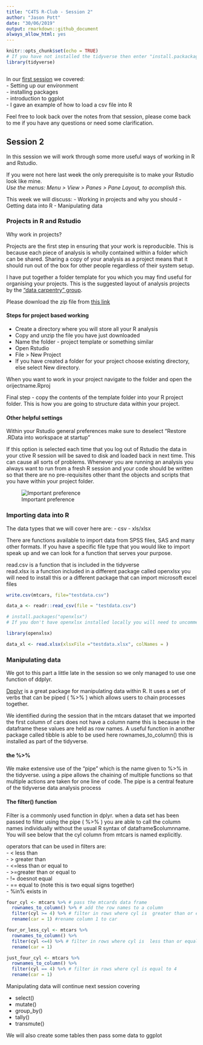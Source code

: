 ```yaml
---
title: "C4TS R-Club - Session 2"
author: "Jason Pott"
date: "30/06/2019"
output: rmarkdown::github_document
always_allow_html: yes
---
```


```r
knitr::opts_chunk$set(echo = TRUE)
# If you have not installed the tidyverse then enter "install.packackages("tidyverse") " in the console
library(tidyverse)
```


```r

```


In our [first session](https://github.com/jasonpott/r4ds/blob/master/01.%20Session%201%20/session_1.md) we covered:   
- Setting up our environment  
- installing packages  
- introduction to ggplot  
- I gave an example of how to load a csv file into R  


Feel free to look back over the notes from that session, please come back to me if you have any questions or need some clarification.


## Session 2
In this session we will work through some more useful ways of working in R and Rstudio. 

If you were not here last week the only prerequisite is to make your Rstudio look like mine.   
_Use the menus: Menu > View > Panes > Pane Layout, to acomplish this._

This week we will discuss:
- Working in projects and why you should
- Getting data into R
- Manipulating data


### Projects in R and Rstudio

Why work in projects?

Projects are the first step in ensuring that your work is reproducible. This is because each piece of analysis is wholly contained within a folder which can be shared. Sharing a copy of your analysis as a project means that it should run out of the box for other people regardless of their system setup. 

I have put together a folder template for you which you may find useful for organising your projects. This is the suggested layout of analysis projects by the ["data carpentry" group](https://journals.plos.org/ploscompbiol/article?id=10.1371/journal.pcbi.1005510).

Please download the zip file from [this link](https://github.com/jasonpott/r4ds/raw/master/02.%20Session%202/Project_template.zip)

#### Steps for project based working  
- Create a directory where you will store all your R analysis  
- Copy and unzip the file you have just downloaded  
- Name the folder - project template or something similar  
- Open Rstudio  
- File > New Project  
- If you have created a folder for your project choose existing directory, else select New directory.  

When you want to work in your project navigate to the folder and open the orijectname.Rproj

Final step - copy the contents of the template folder into your R project folder. This is how you are going to structure data within your project.

#### Other helpful settings

Within your Rstudio general preferences make sure to deselect "Restore .RData into workspace at startup" 

If this option is selected each time that you log out of Rstudio the data in your ctive R session will be saved to disk and loaded back in next time. This can cause all sorts of problems. Whenever you are running an analysis you always want to run from a fresh R session and your code should be written so that there are no pre-requisites other thant the objects and scripts that you have within your project folder.

![Important preference](Screenshot 2019-07-01 at 08.40.05.png)


### Importing data into R

The data types that we will cover here are:
- csv
- xls/xlsx

There are functions available to import data from SPSS files, SAS and many other formats. If you have a specific file type that you would like to import speak up and we can look for a function that serves your purpose.

read.csv is a function that is included in the tidyverse  
read.xlsx is a function included in a different package called openxlsx you will need to install this or a different package that can import microsoft excel files



```r
write.csv(mtcars, file="testdata.csv")

data_a <- readr::read_csv(file = "testdata.csv") 

# install.packages("openxlsx") 
# If you don't have openxlsx installed locally you will need to uncomment the above line

library(openxlsx)

data_xl <- read.xlsx(xlsxFile ="testdata.xlsx", colNames = )

```



### Manipulating data

We got to this part a little late in the session so we only managed to use one function of ddplyr.

[Dpplyr](https://dplyr.tidyverse.org) is a great package for manipulating data within R. It uses a set of verbs that can be piped ( %>% ) which allows users to chain processes together.

We identified during the session that in the mtcars dataset that we imported the first column of cars does not have a column name this is because in the dataframe these values are held as row names. A useful function in another package called tibble is able to be used here rownames_to_column() this is installed as part of the tidyverse.

#### the %>% 

We make extensive use of the "pipe" which is the name given to %>% in the tidyverse. using a pipe allows the chaining of multiple functions so that multiple actions are taken for one line of code. The pipe is a central feature of the tidyverse data analysis process 

#### The filter() function

Filter is a commonly used function in dplyr. when a data set has been passed to filter using the pipe ( %>% ) you are able to call the column names individually without the usual R syntax of dataframe$columnname. You will see below that the cyl column from mtcars is named explicitly.

operators that can be used in filters are:  
- < less than  
- > greater than  
- <=less than or equal to  
- >=greater than or equal to  
- != doesnot equal  
- == equal to (note this is two equal signs together)  
- %in% exists in  




```r

four_cyl <- mtcars %>% # pass the mtcards data frame
  rownames_to_column() %>% # add the row names to a column
  filter(cyl >= 4) %>% # filter in rows where cyl is  greater than or equal to 4
  rename(car = 1) #rename column 1 to car

four_or_less_cyl <- mtcars %>%
  rownames_to_column() %>%
  filter(cyl <=4) %>% # filter in rows where cyl is  less than or equal to 4
  rename(car = 1)

just_four_cyl <- mtcars %>%
  rownames_to_column() %>%
  filter(cyl == 4) %>% # filter in rows where cyl is equal to 4
  rename(car = 1)

```

Manipulating data will continue next session covering

- select()  
- mutate()  
- group_by()  
- tally()  
- transmute()  

We will also create some tables then pass some data to ggplot